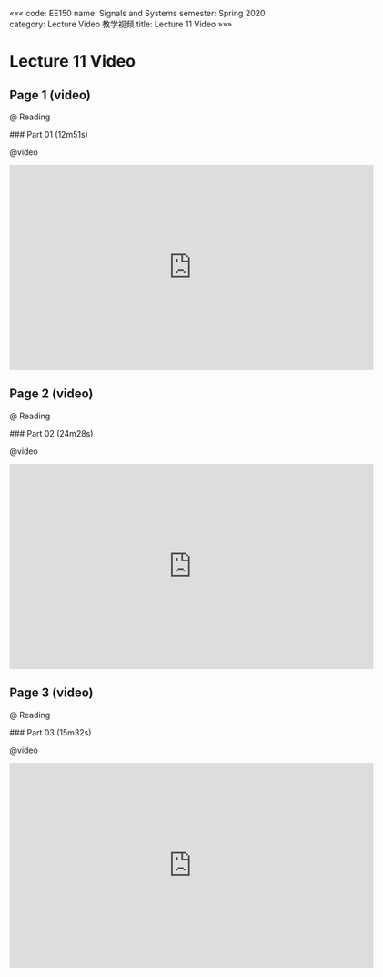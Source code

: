 «««
code: EE150
name: Signals and Systems
semester: Spring 2020
category: Lecture Video 教学视频
title: Lecture 11 Video
»»»

# Lecture 11 Video

## Page 1 (video)

@ Reading

<div class="markdown-body">
### Part 01 (12m51s)
</div>

@video

<iframe src="https://watchsb.com/e/x02wtqpk9xdh.html" frameborder=0 marginwidth=0 marginheight=0 scrolling=no width=640 height=360 allowfullscreen></iframe>


## Page 2 (video)

@ Reading

<div class="markdown-body">
### Part 02 (24m28s)
</div>

@video

<iframe src="https://watchsb.com/e/vfyojbk36drk.html" frameborder=0 marginwidth=0 marginheight=0 scrolling=no width=640 height=360 allowfullscreen></iframe>


## Page 3 (video)

@ Reading

<div class="markdown-body">
### Part 03 (15m32s)
</div>

@video

<iframe src="https://watchsb.com/e/ymuycdan35dh.html" frameborder=0 marginwidth=0 marginheight=0 scrolling=no width=640 height=360 allowfullscreen></iframe>


